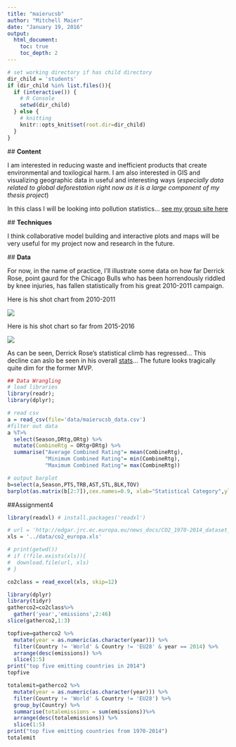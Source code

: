 ```yaml
---
title: "maierucsb"
author: "Mitchell Maier"
date: "January 19, 2016"
output:
  html_document:
    toc: true
    toc_depth: 2
---
```

```r
# set working directory if has child directory
dir_child = 'students' 
if (dir_child %in% list.files()){
  if (interactive()) {  
    # R Console
    setwd(dir_child)
  } else {              
    # knitting
    knitr::opts_knit$set(root.dir=dir_child)  
  }
}
```



  ## **Content**
        
I am interested in reducing waste and inefficient products that create environmental and toxilogical harm. I am also interested in GIS and visualizing geographic data in useful and interesting ways (*especially data related to global deforestation right now as it is a large component of my thesis project*)

In this class I will be looking into pollution statistics... [see my group site here](https://github.com/pollute/pollute.github.io)


  ## **Techniques**
        
I think collaborative model building and interactive plots and maps will be very useful for my project now and research in the future.        

  ## **Data**
        
  For now, in the name of practice, I'll illustrate some data on how far Derrick Rose, point gaurd for the Chicago Bulls who has been horrendously riddled by knee injuries, has fallen statistically from his great 2010-2011 campaign.
  
  
  
  
  Here is his shot chart from 2010-2011
  
  
  ![](images/maierucsb_2011.png)
  
  Here is his shot chart so far from 2015-2016
  
  
  ![](images/maierucsb_2016.png)
  
As can be seen, Derrick Rose's statistical climb has regressed... This decline can aslo be seen in his overall [stats](http://stats.nba.com/player/#!/201565/)... The future looks tragically quite dim for the former MVP.


```r
## Data Wrangling
# load libraries
library(readr);
library(dplyr);

# read csv
a = read_csv(file='data/maierucsb_data.csv')
#filter out data
a %T>%                          
  select(Season,DRtg,ORtg) %>%
  mutate(CombineRtg = ORtg+DRtg) %>%
  summarise("Average Combined Rating"= mean(CombineRtg),
            "Minimum Combined Rating"= min(CombineRtg),
            "Maximum Combined Rating"= max(CombineRtg))

# output barplot
b=select(a,Season,PTS,TRB,AST,STL,BLK,TOV)
barplot(as.matrix(b[2:7]),cex.names=0.9, xlab="Statistical Category",ylab="Per 100 Possession Averages",legend=a$Season,beside=TRUE)

```

##Assignment4

```r
library(readxl) # install.packages('readxl')

# url = 'http://edgar.jrc.ec.europa.eu/news_docs/CO2_1970-2014_dataset_of_CO2_report_2015.xls'
xls = '../data/co2_europa.xls'

# print(getwd())
# if (!file.exists(xls)){
#  download.file(url, xls)
# }

co2class = read_excel(xls, skip=12)

```

```r
library(dplyr)
library(tidyr)
gatherco2=co2class%>%
  gather('year','emissions',2:46)
slice(gatherco2,1:3)
```

```r
topfive=gatherco2 %>%
  mutate(year = as.numeric(as.character(year))) %>%
  filter(Country != 'World' & Country != 'EU28' & year == 2014) %>%
  arrange(desc(emissions)) %>%
  slice(1:5)
print("top five emitting countries in 2014")
topfive
```

```r
totalemit=gatherco2 %>%
  mutate(year = as.numeric(as.character(year))) %>%
  filter(Country != 'World' & Country != 'EU28') %>%
  group_by(Country) %>%
  summarise(totalemissions = sum(emissions))%>%
  arrange(desc(totalemissions)) %>%
  slice(1:5)
print("top five emitting countries from 1970-2014")
totalemit
```


